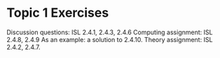 # Topic 1 Exercises

Discussion questions: ISL 2.4.1, 2.4.3, 2.4.6
Computing assignment: ISL 2.4.8, 2.4.9
As an example: a solution to 2.4.10.
Theory assignment: ISL 2.4.2, 2.4.7.
